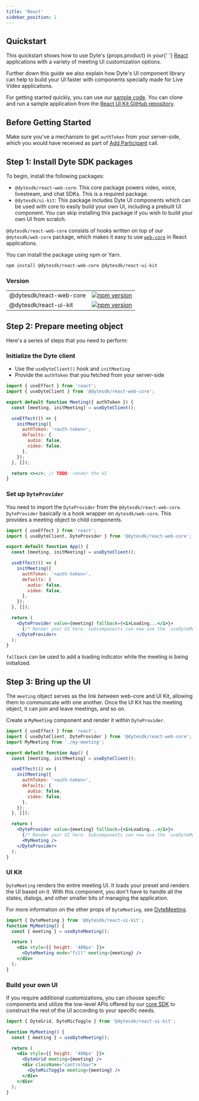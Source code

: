 ```yaml
---
title: 'React'
sidebar_position: 1
---
```


## Quickstart

<span>
  This quickstart shows how to use Dyte's {props.product} in your{' '}
  <a href="https://react.dev/">React</a> applications with a variety of meeting
  UI customization options.
</span>

Further down this guide we also explain how Dyte's UI component library can help to build your UI faster with components specially made for Live Video applications.

For getting started quickly, you can use our
[sample code](https://github.com/dyte-io/react-samples). You can clone and run a
sample application from the
[React UI Kit GitHub repository](https://github.com/dyte-io/react-samples).

## Before Getting Started

Make sure you've a mechanism to get `authToken` from your server-side, which you would have received as part of [Add Participant](/guides/live-video/build-live-video-app#step-2-add-participants) call.

## Step 1: Install Dyte SDK packages

To begin, install the following packages:

- `@dytesdk/react-web-core`: This core package powers video, voice, livestream, and chat SDKs. This is a required package.
- `@dytesdk/ui-kit`: This package includes Dyte UI components which can be used with core to easily build your own UI, including a prebuilt UI component. You can skip installing this package if you wish to build your own UI from scratch.

`@dytesdk/react-web-core` consists of hooks written on top of our `@dytesdk/web-core` package, which makes it easy to use [`web-core`](https://npmjs.com/package/@dytesdk/web-core) in React applications.

You can install the package using npm or Yarn.

```bash npm2yarn
npm install @dytesdk/react-web-core @dytesdk/react-ui-kit
```

### Version

|                         |                                                                                                                              |
| ----------------------- | ---------------------------------------------------------------------------------------------------------------------------- |
| @dytesdk/react-web-core | [![npm version](https://badge.fury.io/js/@dytesdk%2Freact-web-core.svg)](https://badge.fury.io/js/@dytesdk%2Freact-web-core) |
| @dytesdk/react-ui-kit   | [![npm version](https://badge.fury.io/js/@dytesdk%2Freact-ui-kit.svg)](https://badge.fury.io/js/@dytesdk%2Freact-ui-kit)     |

## Step 2: Prepare meeting object

Here's a series of steps that you need to perform:

### Initialize the Dyte client

- Use the `useDyteClient()` hook and `initMeeting`
- Provide the `authToken` that you fetched from your server-side

```jsx
import { useEffect } from 'react';
import { useDyteClient } from '@dytesdk/react-web-core';

export default function Meeting({ authToken }) {
  const [meeting, initMeeting] = useDyteClient();

  useEffect(() => {
    initMeeting({
      authToken: '<auth-token>',
      defaults: {
        audio: false,
        video: false,
      },
    });
  }, []);

  return <></>; // TODO: render the UI
}
```

### Set up `DyteProvider`

You need to import the `DyteProvider` from the `@dytesdk/react-web-core`. `DyteProvider` basically is a hook wrapper on `dytesdk/web-core`. This provides a meeting object to child components.

```jsx {2,17-21}
import { useEffect } from 'react';
import { useDyteClient, DyteProvider } from '@dytesdk/react-web-core';

export default function App() {
  const [meeting, initMeeting] = useDyteClient();

  useEffect(() => {
    initMeeting({
      authToken: '<auth-token>',
      defaults: {
        audio: false,
        video: false,
      },
    });
  }, []);

  return (
    <DyteProvider value={meeting} fallback={<i>Loading...</i>}>
      {/* Render your UI here. Subcomponents can now use the `useDyteMeeting` and `useDyteSelector` hooks */}
    </DyteProvider>
  );
}
```

`fallback` can be used to add a loading indicator while the meeting is being initialized.

## Step 3: Bring up the UI

The `meeting` object serves as the link between web-core and UI Kit, allowing
them to communicate with one another. Once the UI Kit has the meeting object,
it can join and leave meetings, and so on.

Create a `MyMeeting` component and render it within `DyteProvider`.

```jsx {3,21}
import { useEffect } from 'react';
import { useDyteClient, DyteProvider } from '@dytesdk/react-web-core';
import MyMeeting from './my-meeting';

export default function App() {
  const [meeting, initMeeting] = useDyteClient();

  useEffect(() => {
    initMeeting({
      authToken: '<auth-token>',
      defaults: {
        audio: false,
        video: false,
      },
    });
  }, []);

  return (
    <DyteProvider value={meeting} fallback={<i>Loading...</i>}>
      {/* Render your UI here. Subcomponents can now use the `useDyteMeeting` and `useDyteSelector` hooks */}
      <MyMeeting />
    </DyteProvider>
  );
}
```

### UI Kit

`DyteMeeting` renders the entire meeting UI. It loads your preset and renders
the UI based on it. With this component, you don't have to handle all the
states, dialogs, and other smaller bits of managing the application.

For more information on the other props of `DyteMeeting`, see [DyteMeeting](/react-ui-kit/components/dyte-meeting).

```jsx
import { DyteMeeting } from '@dytesdk/react-ui-kit';
function MyMeeting() {
  const { meeting } = useDyteMeeting();

  return (
    <div style={{ height: '480px' }}>
      <DyteMeeting mode="fill" meeting={meeting} />
    </div>
  );
}
```

### Build your own UI

If you require additional customizations, you can choose specific components and utilize the low-level APIs offered by our [core SDK](/web-core/) to construct the rest of the UI according to your specific needs.

```jsx
import { DyteGrid, DyteMicToggle } from '@dytesdk/react-ui-kit';

function MyMeeting() {
  const { meeting } = useDyteMeeting();

  return (
    <div style={{ height: '480px' }}>
      <DyteGrid meeting={meeting} />
      <div className="controlbar">
        <DyteMicToggle meeting={meeting} />
      </div>
    </div>
  );
}
```
